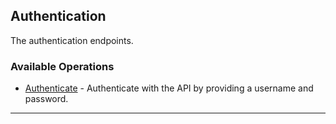 
## Authentication
The authentication endpoints.

### Available Operations

* [Authenticate](/curl/authentication/authenticate) - Authenticate with the API by providing a username and password.

---
<Authenticate />
